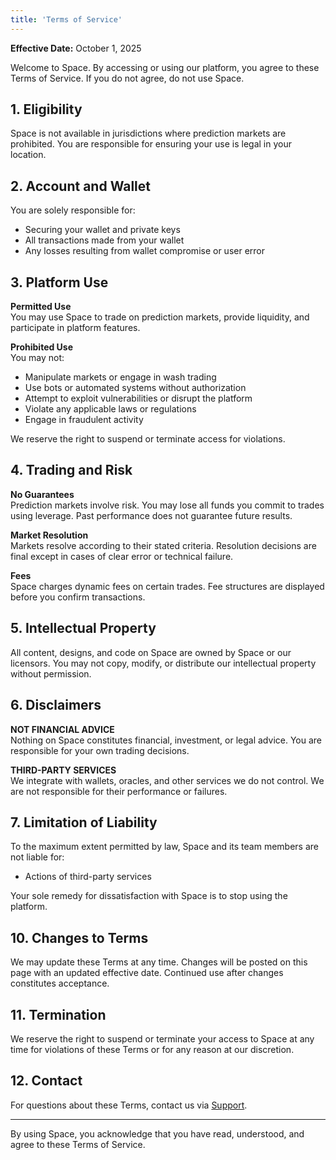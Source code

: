 ```yaml
---
title: 'Terms of Service'
---
```


**Effective Date:** October 1, 2025

Welcome to Space. By accessing or using our platform, you agree to these Terms of Service. If you do not agree, do not use Space.

## 1. Eligibility

Space is not available in jurisdictions where prediction markets are prohibited. You are responsible for ensuring your use is legal in your location.

## 2. Account and Wallet

You are solely responsible for:
- Securing your wallet and private keys
- All transactions made from your wallet
- Any losses resulting from wallet compromise or user error

## 3. Platform Use

**Permitted Use**  
You may use Space to trade on prediction markets, provide liquidity, and participate in platform features.

**Prohibited Use**  
You may not:
- Manipulate markets or engage in wash trading
- Use bots or automated systems without authorization
- Attempt to exploit vulnerabilities or disrupt the platform
- Violate any applicable laws or regulations
- Engage in fraudulent activity

We reserve the right to suspend or terminate access for violations.

## 4. Trading and Risk

**No Guarantees**  
Prediction markets involve risk. You may lose all funds you commit to trades using leverage. Past performance does not guarantee future results.

**Market Resolution**  
Markets resolve according to their stated criteria. Resolution decisions are final except in cases of clear error or technical failure.

**Fees**  
Space charges dynamic fees on certain trades. Fee structures are displayed before you confirm transactions.

## 5. Intellectual Property

All content, designs, and code on Space are owned by Space or our licensors. You may not copy, modify, or distribute our intellectual property without permission.

## 6. Disclaimers

**NOT FINANCIAL ADVICE**  
Nothing on Space constitutes financial, investment, or legal advice. You are responsible for your own trading decisions.

**THIRD-PARTY SERVICES**  
We integrate with wallets, oracles, and other services we do not control. We are not responsible for their performance or failures.

## 7. Limitation of Liability

To the maximum extent permitted by law, Space and its team members are not liable for:
- Actions of third-party services

Your sole remedy for dissatisfaction with Space is to stop using the platform.

## 10. Changes to Terms

We may update these Terms at any time. Changes will be posted on this page with an updated effective date. Continued use after changes constitutes acceptance.

## 11. Termination

We reserve the right to suspend or terminate your access to Space at any time for violations of these Terms or for any reason at our discretion.

## 12. Contact

For questions about these Terms, contact us via [Support](/docs/resources/support).

---

By using Space, you acknowledge that you have read, understood, and agree to these Terms of Service.